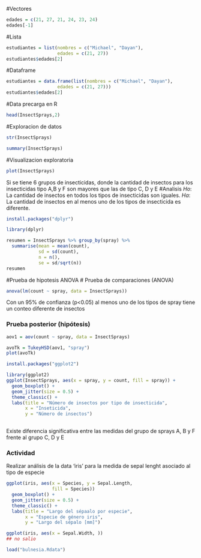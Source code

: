 #Vectores
```r
edades = c(21, 27, 21, 24, 23, 24)
edades[-1]
```
#Lista
```r
estudiantes = list(nombres = c("Michael", "Dayan"), 
                   edades = c(21, 27))
estudiantes$edades[2]
```
#Dataframe
```r
estudiantes = data.frame(list(nombres = c("Michael", "Dayan"), 
                   edades = c(21, 27))) 
estudiantes$edades[2]
```
#Data precarga en R
```r
head(InsectSprays,2)
```

#Exploracion de datos
```r
str(InsectSprays)
```
```r
summary(InsectSprays)
```
#Visualizacion exploratoria
```r
plot(InsectSprays)
```

Si se tiene 6 grupos de insecticidas, donde la cantidad de insectos para los insecticidas 
tipo A,B  y F son mayores que las de tipo C, D y E
#Analisis
$Ho:$ La cantidad de insectos en todos los tipos de insecticidas son iguales.
$Ha:$ La cantidad de insectos en al menos uno de los tipos de insecticida es diferente.
```r
install.packages("dplyr")
```
```r
library(dplyr)
```

```r
resumen = InsectSprays %>% group_by(spray) %>%  
  summarise(mean = mean(count), 
            sd = sd(count),
            n = n(), 
            se = sd/sqrt(n))
resumen
```
#Prueba de hipotesis ANOVA
# Prueba de comparaciones (ANOVA)
```r
anova(lm(count ~ spray, data = InsectSprays))
```
Con un 95% de confianza (p<0.05) al menos uno de los tipos de spray tiene un conteo diferente de insectos

### Prueba posterior (hipótesis)
```r
aov1 = aov(count ~ spray, data = InsectSprays)

avoTk = TukeyHSD(aov1, "spray")
plot(avoTk)
```
```r
install.packages("ggplot2")
```

```r
library(ggplot2)
ggplot(InsectSprays, aes(x = spray, y = count, fill = spray)) +
  geom_boxplot() +
  geom_jitter(size = 0.5) + 
  theme_classic() +
  labs(title = "Número de insectos por tipo de insecticida", 
       x = "Inseticida", 
       y = "Número de insectos")
  
```
Existe diferencia significativa entre las medidas del grupo de sprays A, B y F frente al grupo C, D y E

### Actividad
Realizar análisis de la data 'iris' para la medida de sepal lenght asociado al tipo de especie


```r
ggplot(iris, aes(x = Species, y = Sepal.Length,
                 fill = Species))
  geom_boxplot() +
  geom_jitter(size = 0.5) + 
  theme_classic() +
  labs(title = "Largo del sépaalo por especie", 
       x = "Especie de género iris", 
       y = "Largo del sépalo [mm]")

```

```r
ggplot(iris, aes(x = Sepal.Width, ))
## no salio
```

```r
load("bulnesia.Rdata")
```

